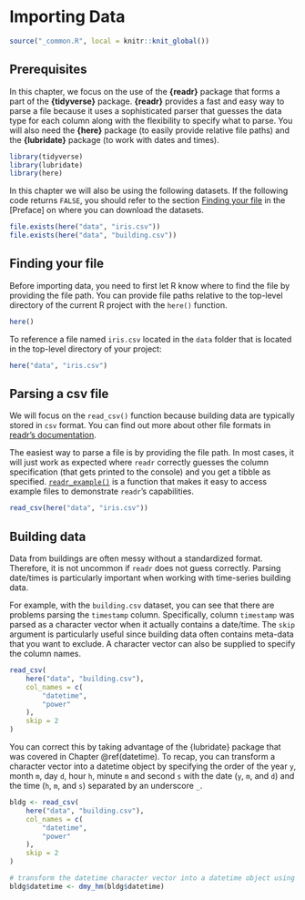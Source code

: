 # Importing Data

```r
source("_common.R", local = knitr::knit_global())
```

## Prerequisites

In this chapter, we focus on the use of the **{readr}** package that forms a
part of the **{tidyverse}** package. **{readr}** provides a fast and easy way to
parse a file because it uses a sophisticated parser that guesses the data type
for each column along with the flexibility to specify what to parse. You will
also need the **{here}** package (to easily provide relative file paths) and the
**{lubridate}** package (to work with dates and times).

```r
library(tidyverse)
library(lubridate)
library(here)
```

In this chapter we will also be using the following datasets. If the following
code returns `FALSE`, you should refer to the section [Finding your file] in the
[Preface] on where you can download the datasets.

```r
file.exists(here("data", "iris.csv"))
file.exists(here("data", "building.csv"))
```

## Finding your file

Before importing data, you need to first let R know where to find the file by
providing the file path. You can provide file paths relative to the top-level
directory of the current R project with the `here()` function.

```r
here()
```

To reference a file named `iris.csv` located in the `data` folder that is
located in the top-level directory of your project:

```r
here("data", "iris.csv")
```

## Parsing a csv file

We will focus on the `read_csv()` function because building data are typically
stored in `csv` format. You can find out more about other file formats in
[readr's documentation](https://readr.tidyverse.org).

The easiest way to parse a file is by providing the file path. In most cases, it
will just work as expected where `readr` correctly guesses the column
specification (that gets printed to the console) and you get a tibble as
specified.
[`readr_example()`](https://readr.tidyverse.org/reference/readr_example.html) is
a function that makes it easy to access example files to demonstrate `readr`'s
capabilities.

```r
read_csv(here("data", "iris.csv"))
```

## Building data

Data from buildings are often messy without a standardized format. Therefore, it
is not uncommon if `readr` does not guess correctly. Parsing date/times is
particularly important when working with time-series building data.

For example, with the `building.csv` dataset, you can see that there are
problems parsing the `timestamp` column. Specifically, column `timestamp` was
parsed as a character vector when it actually contains a date/time. The `skip`
argument is particularly useful since building data often contains meta-data
that you want to exclude. A character vector can also be supplied to specify the
column names.

```r

read_csv(
    here("data", "building.csv"),
    col_names = c(
        "datetime",
        "power"
    ),
    skip = 2
)
```

You can correct this by taking advantage of the {lubridate} package that was
covered in Chapter \@ref(datetime). To recap, you can transform a character
vector into a datetime object by specifying the order of the year `y`, month
`m`, day `d`, hour `h`, minute `m` and second `s` with the date (`y`, `m`, and
`d`) and the time (`h`, `m`, and `s`) separated by an underscore `_`.

```r
bldg <- read_csv(
    here("data", "building.csv"),
    col_names = c(
        "datetime",
        "power"
    ),
    skip = 2
)

# transform the datetime character vector into a datetime object using {lubridate}
bldg$datetime <- dmy_hm(bldg$datetime)
```
